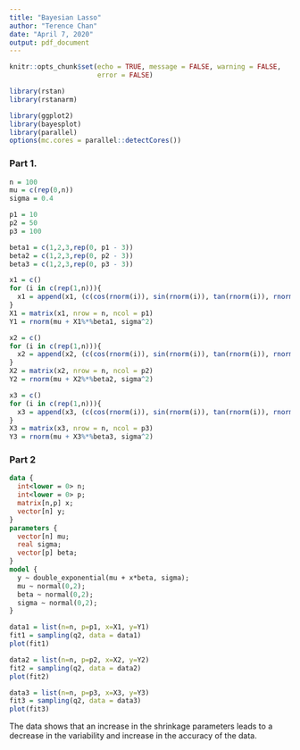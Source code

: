 ---
title: "Bayesian Lasso"
author: "Terence Chan"
date: "April 7, 2020"
output: pdf_document
---

```{r setup, include=FALSE}
knitr::opts_chunk$set(echo = TRUE, message = FALSE, warning = FALSE, 
                      error = FALSE)
```

```{r}
library(rstan)
library(rstanarm)

library(ggplot2)
library(bayesplot)
library(parallel)
options(mc.cores = parallel::detectCores())
```

### Part 1.

```{r}
n = 100
mu = c(rep(0,n))
sigma = 0.4

p1 = 10
p2 = 50
p3 = 100

beta1 = c(1,2,3,rep(0, p1 - 3))
beta2 = c(1,2,3,rep(0, p2 - 3))
beta3 = c(1,2,3,rep(0, p3 - 3))

x1 = c()
for (i in c(rep(1,n))){
  x1 = append(x1, (c(cos(rnorm(i)), sin(rnorm(i)), tan(rnorm(i)), rnorm(p1-3))))
}
X1 = matrix(x1, nrow = n, ncol = p1)
Y1 = rnorm(mu + X1%*%beta1, sigma^2)

x2 = c()
for (i in c(rep(1,n))){
  x2 = append(x2, (c(cos(rnorm(i)), sin(rnorm(i)), tan(rnorm(i)), rnorm(p2-3))))
}
X2 = matrix(x2, nrow = n, ncol = p2)
Y2 = rnorm(mu + X2%*%beta2, sigma^2)

x3 = c()
for (i in c(rep(1,n))){
  x3 = append(x3, (c(cos(rnorm(i)), sin(rnorm(i)), tan(rnorm(i)), rnorm(p3-3))))
}
X3 = matrix(x3, nrow = n, ncol = p3)
Y3 = rnorm(mu + X3%*%beta3, sigma^2)
```

### Part 2

```{stan output.var = "q2"}
 
data {
  int<lower = 0> n;
  int<lower = 0> p;
  matrix[n,p] x;
  vector[n] y;
}
parameters {
  vector[n] mu;
  real sigma;
  vector[p] beta;
}
model {
  y ~ double_exponential(mu + x*beta, sigma);
  mu ~ normal(0,2);
  beta ~ normal(0,2);
  sigma ~ normal(0,2);
}
```

```{r}
data1 = list(n=n, p=p1, x=X1, y=Y1)
fit1 = sampling(q2, data = data1)
plot(fit1)
```

```{r}
data2 = list(n=n, p=p2, x=X2, y=Y2)
fit2 = sampling(q2, data = data2)
plot(fit2)
```

```{r}
data3 = list(n=n, p=p3, x=X3, y=Y3)
fit3 = sampling(q2, data = data3)
plot(fit3)
```

The data shows that an increase in the shrinkage parameters leads to a decrease in the variability and increase in the accuracy of the data.
















